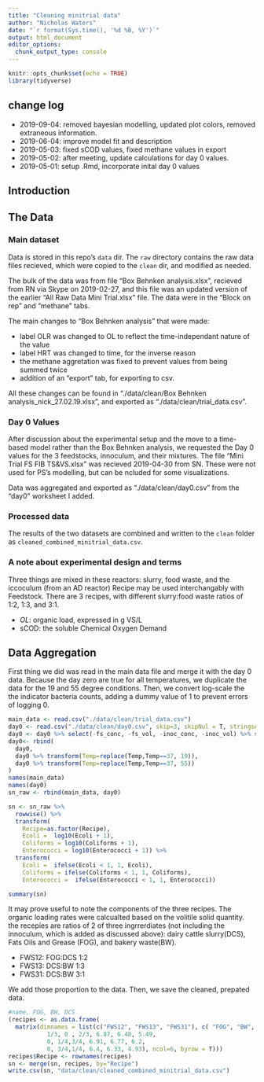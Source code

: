 ```yaml
---
title: "Cleaning minitrial data"
author: "Nicholas Waters"
date: "`r format(Sys.time(), '%d %B, %Y')`"
output: html_document
editor_options: 
  chunk_output_type: console
---
```


```r
knitr::opts_chunk$set(echo = TRUE)
library(tidyverse)
```
## change log

- 2019-09-04: removed bayesian modelling, updated plot colors, removed extraneous information.
- 2019-06-04: improve model fit and description
- 2019-05-03: fixed sCOD values, fixed methane values in export
- 2019-05-02: after meeting, update calculations for day 0 values. 
- 2019-05-01: setup .Rmd, incorporate inital day 0 values

## Introduction

## The Data

### Main dataset
Data is stored in this repo's `data` dir.  The `raw` directory contains the raw data files recieved, which were copied to the `clean` dir, and modified as needed. 

The bulk of the data was from file "Box Behnken analysis.xlsx", recieved from RN via Skype on 2019-02-27, and this file was an updated version of the earlier "All Raw Data Mini Trial.xlsx" file.  The data were in the "Block on rep" and "methane" tabs.

The main changes to "Box Behnken analysis" that were made:

- label OLR was changed to OL to reflect the time-independant nature of the value
- label HRT was changed to time, for the inverse reason
- the methane aggretation was fixed to prevent values from being summed twice
- addition of an "export" tab, for exporting to csv.

All these changes can be found in "./data/clean/Box Behnken analysis_nick_27.02.19.xlsx", and exported as "./data/clean/trial_data.csv".

### Day 0 Values
After discussion about the experimental setup and the move to a time-based model rather than the Box Behnken analysis, we requested the Day 0 values for the 3 feedstocks, innoculum, and their mixtures. The file "Mini Trial FS FIB TS&VS.xlsx" was recieved 2019-04-30 from SN.  These were not used for PS's modelling, but can be ncluded for some visualizations.

Data was aggregated and exported as "./data/clean/day0.csv" from the "day0" worksheet I added.

### Processed data
The results of the two datasets are combined and written to the `clean` folder as `cleaned_combined_minitrial_data.csv`.

### A note about experimental design and terms
Three things are mixed in these reactors: slurry, food waste, and the iccoculum (from an AD reactor)
Recipe may be used interchangably with Feedstock.
There are 3 recipes, with different slurry:food waste ratios of 1:2, 1:3, and 3:1.

- *OL*: organic load, expressed in g VS/L
- sCOD: the soluble Chemical Oxygen Demand



## Data Aggregation

First thing we did was read in the main data file and merge it with the day 0 data. Because the day zero are true for all temperatures, we duplicate the data for the 19 and 55 degree conditions. Then, we convert log-scale the the indicator bacteria counts, adding a dummy value of 1 to prevent errors of logging 0.


```r
main_data <- read.csv("./data/clean/trial_data.csv")
day0 <- read.csv("./data/clean/day0.csv", skip=3, skipNul = T, stringsAsFactors = F)
day0 <- day0 %>% select(-fs_conc, -fs_vol, -inoc_conc, -inoc_vol) %>% spread(key = measurement, value = Value)
day0<- rbind(
  day0,
  day0 %>% transform(Temp=replace(Temp,Temp==37, 19)),
  day0 %>% transform(Temp=replace(Temp,Temp==37, 55))
) 
names(main_data)
names(day0)
sn_raw <- rbind(main_data, day0)

sn <- sn_raw %>%
  rowwise() %>% 
  transform(
    Recipe=as.factor(Recipe),
    Ecoli =  log10(Ecoli + 1),
    Coliforms = log10(Coliforms + 1),
    Enterococci = log10(Enterococci + 1)) %>%
  transform(
    Ecoli =  ifelse(Ecoli < 1, 1, Ecoli), 
    Coliforms = ifelse(Coliforms < 1, 1, Coliforms), 
    Enterococci =  ifelse(Enterococci < 1, 1, Enterococci))

summary(sn)
```

It may prove useful to note the components of the three recipes.  The organic loading rates were calcualted based on the volitile solid quantity.  the recepies are ratios of 2 of three ingrrerdiates (not including the innoculum, which is added as discussed above):  dairy cattle slurry(DCS), Fats Oils and Grease (FOG), and bakery waste(BW).

- FWS12: FOG:DCS 1:2
- FWS13: DCS:BW 1:3 
- FWS31: DCS:BW 3:1  

We add those proportion to the data.  Then, we save the cleaned, prepated data. 

```r
#name, FOG, BW, DCS
(recipes <- as.data.frame(
  matrix(dimnames = list(c("FWS12", "FWS13", "FWS31"), c( "FOG", "BW", "DCS", "init_Coliforms", "init_Ecoli", "init_Enterococci")), c(
           1/3, 0 , 2/3, 6.87, 6.48, 5.49,
           0, 1/4,3/4, 6.91, 6.77, 6.2,
           0, 3/4,1/4, 6.4, 6.33, 4.93), ncol=6, byrow = T)))
recipes$Recipe <- rownames(recipes)
sn <- merge(sn, recipes, by="Recipe")
write.csv(sn, "data/clean/cleaned_combined_minitrial_data.csv")
```
